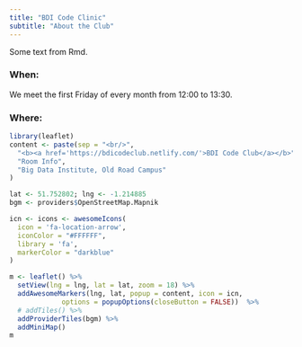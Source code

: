 ```yaml
---
title: "BDI Code Clinic"
subtitle: "About the Club"
---
```

Some text from Rmd.

### When:
We meet the first Friday of every month from 12:00 to 13:30. 

### Where:

```r
library(leaflet)
content <- paste(sep = "<br/>",
  "<b><a href='https://bdicodeclub.netlify.com/'>BDI Code Club</a></b>",
  "Room Info",
  "Big Data Institute, Old Road Campus"
)

lat <- 51.752802; lng <- -1.214885
bgm <- providers$OpenStreetMap.Mapnik

icn <- icons <- awesomeIcons(
  icon = 'fa-location-arrow',
  iconColor = "#FFFFFF",
  library = 'fa',
  markerColor = "darkblue"
)

m <- leaflet() %>% 
  setView(lng = lng, lat = lat, zoom = 18) %>% 
  addAwesomeMarkers(lng, lat, popup = content, icon = icn,
             options = popupOptions(closeButton = FALSE))  %>% 
  # addTiles() %>% 
  addProviderTiles(bgm) %>% 
  addMiniMap()
m
```